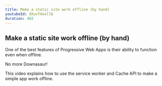 ```yaml
---
title: Make a static site work offline (by hand)
youtubeId: dXuvT4oollQ
duration: 492
---
```


## Make a static site work offline (by hand)

One of the best features of Progressive Web Apps is their ability to function even when offline. 

No more Downasaur!

This video explains how to use the service worker and Cache API to make a simple app work offline.